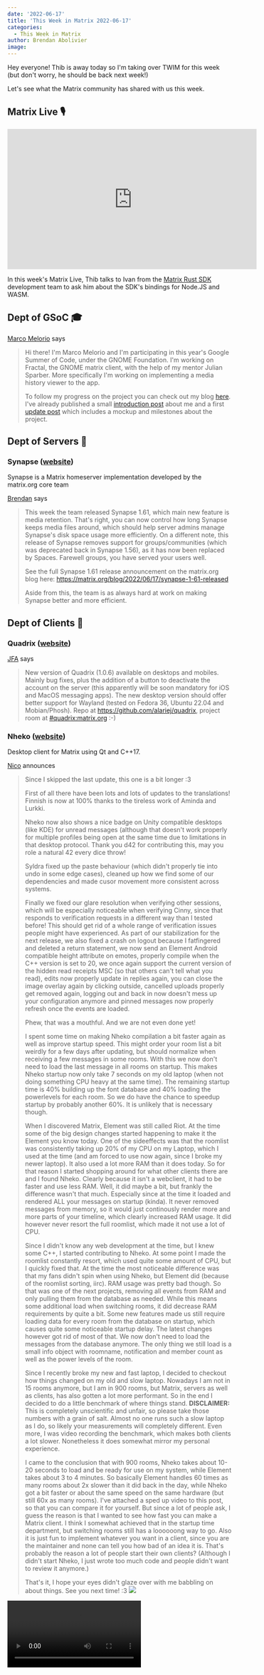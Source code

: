 ```yaml
---
date: '2022-06-17'
title: 'This Week in Matrix 2022-06-17'
categories:
  - This Week in Matrix
author: Brendan Abolivier
image: 
---
```


Hey everyone! Thib is away today so I'm taking over TWIM for this week (but don't worry, he should be back next week!)

Let's see what the Matrix community has shared with us this week.

## Matrix Live 🎙

<iframe width="560" height="315" src="https://www.youtube.com/embed/F3_Y02A53Zc" title="YouTube video player" frameborder="0" allow="accelerometer; autoplay; clipboard-write; encrypted-media; gyroscope; picture-in-picture" allowfullscreen></iframe>

In this week's Matrix Live, Thib talks to Ivan from the [Matrix Rust SDK](https://github.com/matrix-org/matrix-rust-sdk) development team to ask him about the SDK's bindings for Node.JS and WASM.

## Dept of GSoC 🎓️

[Marco Melorio](https://matrix.to/#/@melix99:gnome.org) says

> Hi there! I'm Marco Melorio and I'm participating in this year's Google Summer of Code, under the GNOME Foundation. I'm working on Fractal, the GNOME matrix client, with the help of my mentor Julian Sparber. More specifically I'm working on implementing a media history viewer to the app.
> 
> To follow my progress on the project you can check out my blog [here](https://melix99.wordpress.com/). I've already published a small [introduction post](https://melix99.wordpress.com/2022/06/07/introduction/) about me and a first [update post](https://melix99.wordpress.com/2022/06/17/gsoc-update-1-planning/) which includes a mockup and milestones about the project.

## Dept of Servers 🏢



### Synapse ([website](https://github.com/matrix-org/synapse/))

Synapse is a Matrix homeserver implementation developed by the matrix.org core team

[Brendan](https://matrix.to/#/@babolivier:element.io) says

> This week the team released Synapse 1.61, which main new feature is media retention. That's right, you can now control how long Synapse keeps media files around, which should help server admins manage Synapse's disk space usage more efficiently. On a different note, this release of Synapse removes support for groups/communities (which was deprecated back in Synapse 1.56), as it has now been replaced by Spaces. Farewell groups, you have served your users well.
> 
> See the full Synapse 1.61 release announcement on the matrix.org blog here: https://matrix.org/blog/2022/06/17/synapse-1-61-released
> 
> Aside from this, the team is as always hard at work on making Synapse better and more efficient.

## Dept of Clients 📱

### Quadrix ([website](https://github.com/alariej/quadrix))

[JFA](https://matrix.to/#/@alariej:matrix.org) says

> New version of Quadrix (1.0.6) available on desktops and mobiles. Mainly bug fixes, plus the addition of a button to deactivate the account on the server (this apparently will be soon mandatory for iOS and MacOS messaging apps). The new desktop version should offer better support for Wayland (tested on Fedora 36, Ubuntu 22.04 and Mobian/Phosh). Repo at https://github.com/alariej/quadrix, project room at [#quadrix:matrix.org](https://matrix.to/#/#quadrix:matrix.org) :-)

### Nheko ([website](https://nheko-reborn.github.io))

Desktop client for Matrix using Qt and C++17.

[Nico](https://matrix.to/#/@deepbluev7:neko.dev) announces

> Since I skipped the last update, this one is a bit longer :3
> 
> First of all there have been lots and lots of updates to the translations! Finnish is now at 100% thanks to the tireless work of Aminda and Lurkki.
> 
> Nheko now also shows a nice badge on Unity compatible desktops (like KDE) for unread messages (although that doesn't work properly for multiple profiles being open at the same time due to limitations in that desktop protocol. Thank you d42 for contributing this, may you role a natural 42 every dice throw!
> 
> Syldra fixed up the paste behaviour (which didn't properly tie into undo in some edge cases), cleaned up how we find some of our dependencies and made cusor movement more consistent across systems.
> 
> Finally we fixed our glare resolution when verifying other sessions, which will be especially noticeable when verifying Cinny, since that responds to verification requests in a different way than I tested before! This should get rid of a whole range of verification issues people might have experienced. As part of our stabilization for the next release, we also fixed a crash on logout because I fatfingered and deleted a return statement, we now send an Element Android compatible height attribute on emotes, properly compile when the C++ version is set to 20, we once again support the current version of the hidden read receipts MSC (so that others can't tell what you read), edits now properly update in replies again, you can close the image overlay again by clicking outside, cancelled uploads properly get removed again, logging out and back in now doesn't mess up your configuration anymore and pinned messages now properly refresh once the events are loaded.
> 
> Phew, that was a mouthful. And we are not even done yet!
> 
> I spent some time on making Nheko compilation a bit faster again as well as improve startup speed. This might order your room list a bit weirdly for a few days after updating, but should normalize when receiving a few messages in some rooms. With this we now don't need to load the last message in all rooms on startup. This makes Nheko startup now only take 7 seconds on my old laptop (when not doing something CPU heavy at the same time). The remaining startup time is 40% building up the font database and 40% loading the powerlevels for each room. So we do have the chance to speedup startup by probably another 60%. It is unlikely that is necessary though.
> 
> When I discovered Matrix, Element was still called Riot. At the time some of the big design changes started happening to make it the Element you know today. One of the sideeffects was that the roomlist was consistently taking up 20% of my CPU on my Laptop, which I used at the time (and am forced to use now again, since I broke my newer laptop). It also used a lot more RAM than it does today. So for that reason I started shopping around for what other clients there are and I found Nheko. Clearly because it isn't a webclient, it had to be faster and use less RAM. Well, it did maybe a bit, but frankly the difference wasn't that much. Especially since at the time it loaded and rendered ALL your messages on startup (kinda). It never removed messages from memory, so it would just continously render more and more parts of your timeline, which clearly increased RAM usage. It did however never resort the full roomlist, which made it not use a lot of CPU.
> 
> Since I didn't know any web development at the time, but I knew some C++, I started contributing to Nheko. At some point I made the roomlist constantly resort, which used quite some amount of CPU, but I quickly fixed that. At the time the most noticeable difference was that my fans didn't spin when using Nheko, but Element did (because of the roomlist sorting, iirc). RAM usage was pretty bad though. So that was one of the next projects, removing all events from RAM and only pulling them from the database as needed. While this means some additional load when switching rooms, it did decrease RAM requirements by quite a bit. Some new features made us still require loading data for every room from the database on startup, which causes quite some noticeable startup delay. The latest changes however got rid of most of that. We now don't need to load the messages from the database anymore. The only thing we still load is a small info object with roomname, notification and member count as well as the power levels of the room.
> 
> Since I recently broke my new and fast laptop, I decided to checkout how things changed on my old and slow laptop. Nowadays I am not in 15 rooms anymore, but I am in 900 rooms, but Matrix, servers as well as clients, has also gotten a lot more performant. So in the end I decided to do a little benchmark of where things stand. **DISCLAIMER:** This is completely unscientific and unfair, so please take those numbers with a grain of salt. Almost no one runs such a slow laptop as I do, so likely your measurements will completely different. Even more, I was video recording the benchmark, which makes both clients a lot slower. Nonetheless it does somewhat mirror my personal experience.
> 
> I came to the conclusion that with 900 rooms, Nheko takes about 10-20 seconds to load and be ready for use on my system, while Element takes about 3 to 4 minutes. So basically Element handles 60 times as many rooms about 2x slower than it did back in the day, while Nheko got a bit faster or about the same speed on the same hardware (but still 60x as many rooms). I've attached a sped up video to this post, so that you can compare it for yourself. But since a lot of people ask, I guess the reason is that I wanted to see how fast you can make a Matrix client. I think I somewhat achieved that in the startup time department, but switching rooms still has a loooooong way to go. Also it is just fun to implement whatever you want in a client, since you are the maintainer and none can tell you how bad of an idea it is. That's probably the reason a lot of people start their own clients? (Although I didn't start Nheko, I just wrote too much code and people didn't want to review it anymore.)
> 
> That's it, I hope your eyes didn't glaze over with me babbling on about things. See you next time! :3
> ![](/blog/img/eGhFKqsIshkzBIdbPPXetisW.png)

<video style="max-width:900px" src="/blog/img/PfjbGGIojTBWFovFCVWZphxR.webm" controls />

### Element Web/Desktop ([website](https://github.com/vector-im/element-web))

Secure and independent communication, connected via Matrix. Come talk with us in [#element-web:matrix.org](https://matrix.to/#/#element-web:matrix.org)!

[Danielle](https://matrix.to/#/@daniellekirkwood:one.ems.host) reports

> * We converted even more end-to-end tests to Cypress and remove Piwik support
> * The issue around permissions to redact reactions has been resolved
> * Added [option to hide image previews](https://github.com/matrix-org/matrix-react-sdk/pull/3492)
> * There have been many improvements to clickable texts in various parts of the application (e.g. when you see “Show more” in the UI) and many other UI tweaks (thank you luixxiul!). As well as UI improvements to colours and layouts in the settings dialog
> * And! [Waveforms for voice messages](https://github.com/matrix-org/matrix-react-sdk/pull/8843) are back! 💃
> 
> **In labs** (you can enable labs features in settings on develop.element.io or on Nightly):
> 
> * [Many updates](https://github.com/matrix-org/matrix-react-sdk/pull/8707) to the new search experience have been merged in preparation for release out of labs!

### Element iOS ([website](https://github.com/vector-im/element-ios))

Secure and independent communication for iOS, connected via Matrix. Come talk with us in [#element-ios:matrix.org](https://matrix.to/#/#element-ios:matrix.org)!

[Ștefan](https://matrix.to/#/@stefan.ceriu:matrix.org) says

> * The new first time user experience has now entered internal testing and parts of it were even brought over to ElementX
> * A simplified version of session verification for ElementX is almost ready
> * Redacted messages now show up in the timeline like on the other platforms
> * Message bubbles have finally moved out of labs
> * And, as always, we’re continuing to fix bugs and improve the application overall

### Element Android ([website](https://github.com/vector-im/element-android))

Secure and independent communication for Android, connected via Matrix. Come talk with us in [#element-android:matrix.org](https://matrix.to/#/#element-android:matrix.org)!

[benoit](https://matrix.to/#/@benoit.marty:matrix.org) reports

> * Fixing a pagination regression because of a synapse update to conform the matrix spec. The fix will be included in the coming release 1.4.22.
> * Merged a selection of FTUE improvements, including simplifying login if you specify your server as part of your username. This work is not visible yet in the UI.
> * UnifiedPush is coming! Will be available in Element Android 1.4.22. In the meantime, you can test the feature using [a nightly build](https://buildkite.com/matrix-dot-org/element-android/builds?branch=develop) . This technology will let F-Droid version of the app be able to receive Push and Element Android can stop polling your homeserver in the background, which was consuming lots of battery.
> * When you send a rageshake, screenshots will not be included by default any more
> * We also have set up [Flipper](https://fbflipper.com/) in the app, to help developers to debug the application. Inspecting the Realm databases, or the network traffic will help a lot when developing new features or fixing issues.

### Element ([website](https://element.io))

Everything related to Element but not strictly bound to a client

[Danielle](https://matrix.to/#/@daniellekirkwood:one.ems.host) reports

> **Threads**
> 
> * This week on Threads we continued our investigation into ranged read receipts as a solution to some of the notification issues
> * We also fixed a UI issue around the rendering of the thread summary in the timeline on iOS
> 
> **Community testing**
> 
> * We found 20 issues this week, testing on Android and web. Thank you to everyone that took part!
> * No testing sessions next week, back as usual week after
> * For more info on our next testing sessions (sync or async), you can join us at [#element-community-testing:matrix.org](https://matrix.to/#/#element-community-testing:matrix.org)!

## Dept of Non Chat Clients 🎛️



### Matrix Wrench ([website](https://gitlab.com/jaller94/matrix-wrench/))

Matrix Wrench is a web client to tweak Matrix rooms.

[ChristianP](https://matrix.to/#/@christianp:vector.modular.im) says

> #### Happy birthday, Matrix Wrench! 🔧
> 
> As you can guess by the title, I've started Matrix Wrench one year ago.
> Here are the most notable changes of today's birthday release v0.8.0 (2022-06-13):
> 
> * Added: All pages have URLs to quickly navigate to.
> * Added: Bulk actions to invite and kick users
> * Added: The About page now shines some light on the application's features and security.

## Dept of SDKs and Frameworks 🧰



### matrix-rust-sdk ([website](https://github.com/matrix-org/matrix-rust-sdk))

Matrix Client-Server SDK for Rust

[ben](https://matrix.to/#/@gnunicorn:matrix.org) announces

> Over the last two weeks we've seen major development on the NodeJS support side. After [basic nodejs bindings for the crypto-crate have landed](https://github.com/matrix-org/matrix-rust-sdk/pull/675), we have been working on getting it ready for shipping: fixing bugs, tests and documentation and [working on the prebuild-download-on-postinstall for user convenience](https://github.com/matrix-org/matrix-rust-sdk/pull/763).
> 
> On other major news, the [first UniFFI macro PR](https://github.com/mozilla/uniffi-rs/pull/1259), submitted by our very own Jonas, was merged by Mozilla earlier this week 🎉. This is an important milestone as this PR is the opening gate for getting more and more macro-support into UniFFI, eventually replacing the enitre UDL-in-between-action. Congrats for this major step forward
> 
> 👉️ Wanna hack on matrix rust? Go check out our [`help wanted` tagged issues](https://github.com/matrix-org/matrix-rust-sdk/issues?q=is%3Aissue+is%3Aopen+label%3A%22help+wanted%22) and join our matrix channel at [#matrix-rust-sdk:matrix.org](https://matrix.to/#/#matrix-rust-sdk:matrix.org).

## Dept of Ops 🛠



### matrix-docker-ansible-deploy ([website](https://github.com/spantaleev/matrix-docker-ansible-deploy))

Matrix server setup using Ansible and Docker

[Slavi](https://matrix.to/#/@slavi:devture.com) reports

> Thanks to [CyberShadow](https://github.com/CyberShadow), [matrix-docker-ansible-deploy](https://github.com/spantaleev/matrix-docker-ansible-deploy) can now install the [go-skype-bridge](https://github.com/kelaresg/go-skype-bridge) bridge for bridging Matrix to [Skype](https://www.skype.com/).
> 
> See our [Setting up Go Skype Bridge](https://github.com/spantaleev/matrix-docker-ansible-deploy/blob/master/docs/configuring-playbook-bridge-go-skype-bridge.md) documentation to get started.
> 
> The playbook has supported [mx-puppet-skype](https://github.com/Sorunome/mx-puppet-skype) bridging since 2020-04-09, but `mx-puppet-skype` is reportedly broken.

## Dept of Bots 🤖

### Matrix Registration Bot

[moanos [he/him]](https://matrix.to/#/@moanos:hyteck.de) reports

> The there is a new release that avoids crashing of the bug when the synapse admin is not correctly exposed. For technical reasons (on layer 8) the bug fix is made in two releases. The latest version is now `v1.1.7`
> 
> You can install the new version via [matrix-docker-ansible-deploy](https://github.com/spantaleev/matrix-docker-ansible-deploy), directly from [dockerhub](https://hub.docker.com/r/moanos/matrix-registration-bot/) and of course via [pip](https://pypi.org/project/matrix-registration-bot/)

## Dept of Events and Talks 🗣️

### Matrix Summit Berlin 2022

[ChristianP](https://matrix.to/#/@christianp:vector.modular.im) says

> Four days of Barcamp sessions, presentations, meeting others and Berlin culture!
> The Matrix Summit 2022 brings people together who work with Matrix.
> Thu, 25th to Sun, 28th August at the iconic hacker space c-base in Berlin.
> This event is organised by the local Matrix Meetup community.
> While people of every skill level are welcome on all days, we're going to highlight real world use cases of Matrix on Sunday. We're inviting newcomers and other communities to learn about decentralised communication software. In return we're learning how Matrix is already used by the German education and health sectors.
> 
> Our Call for Presentations starts next week. The event is going to be bilingual: English and German.
> 
> See the schedule:
> https://summit2022.matrixmeetup.de/

## Dept of Interesting Projects 🛰️

### UnifiedPush ([website](https://unifiedpush.org/))

[S1m](https://matrix.to/#/@sim_g:matrix.org) says

> [UnifiedPush](https://unifiedpush.org/) is an open protocol for push notifications on Android, independent from Google Services. It is currently supported by FluffyChat, SchildiChat, and now nightly builds of Element.
> 
> #### If you are new to UnifiedPush:
> 
> Installing the [ntfy](https://ntfy.sh/) app ([F-Droid](https://f-droid.org/en/packages/io.heckel.ntfy/), [Play Store](https://play.google.com/store/apps/details?id=io.heckel.ntfy)) is the easiest way to start receiving notifications for your matrix messages without Google Services.
> And if you want to go one step further and self-host a ntfy server, the latest release makes it simpler than ever to set it up on your own server!
> 
> #### For persons already self-hosting ntfy:
> 
> The brand new version [v1.26](https://github.com/binwiederhier/ntfy/releases/tag/v1.26.0) of ntfy server includes a built-in matrix gateway: your homeserver can talk directly to ntfy. If you were self-hosting ntfy with a personal matrix gateway (common-proxies or with a Nginx setup), **you can remove the gateway after upgrading to v1.26**.

### MessageHub ([website](https://github.com/gdlol/MessageHub))

[gdlol](https://matrix.to/#/@gd.xwj:matrix.org) announces

> A P2P Matrix home server created using libp2p.
> 
> An early-stage home server prototype that communicates in a fully decentralized manner: every user runs their own server locally!
> 
> This is achieved with the libp2p library which provides decentralized node discovery, NAT traversal and gossip-based communication capabilities.   
> 
> The server implements the Matrix API specifications (with many advanced features still missing, like client-side end-to-end encryption), but did little modification on federation side so that it doesn't rely on the centralized domain name system to setup and authenticate other nodes. On the other hand, this means it cannot federate with existing home servers yet, because of the different trust model (domain name/HTTPS vs self-owned cryptographic keys).
> 
> Try out the latest Webview client on windows, or on other OSs with Docker&Browser!

## Final Thoughts 💭

[Matthew](https://matrix.to/#/@matthew:matrix.org) shared

> anarc.at published a long and thoughtful critique of Matrix over at https://anarc.at/blog/2022-06-17-matrix-notes/ - interesting reading, even if we don't agree with all the points.

## Dept of Ping 🏓

No Thib means no ping this week :(

You can still go check out the ping stats yourself in [#ping:maunium.net](https://matrix.to/#/#ping:maunium.net) and [#ping-no-synapse:maunium.net](https://matrix.to/#/#ping-no-synapse:maunium.net)!

## That's all I know 🏁

See you next week, and be sure to stop by [#twim:matrix.org](https://matrix.to/#/#twim:matrix.org) with your updates!
